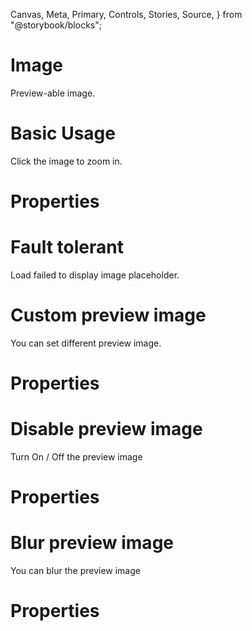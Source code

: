   Canvas,
  Meta,
  Primary,
  Controls,
  Stories,
  Source,
} from "@storybook/blocks";

<Meta of={ImageStories} />

<h1 style={{ fontSize: "3rem" }}>Image</h1>

Preview-able image.

# Basic Usage

Click the image to zoom in.

<Canvas of={ImageStories.Basic} />

# Properties

<Controls of={ImageStories.Basic} />

# Fault tolerant

Load failed to display image placeholder.

<Canvas of={ImageStories.Fault} />

# Custom preview image

You can set different preview image.

<Canvas of={ImageStories.CustomPreview} />

# Properties

<Controls of={ImageStories.CustomPreview} />

# Disable preview image

Turn On / Off the preview image

<Canvas of={ImageStories.DisablePreview} />

# Properties

<Controls of={ImageStories.DisablePreview} />

# Blur preview image

You can blur the preview image

<Canvas of={ImageStories.BlurImage} />

# Properties

<Controls of={ImageStories.BlurImage} />
